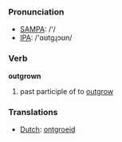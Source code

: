 === Pronunciation ===
*[[w:SAMPA|SAMPA]]: /'/
*[[w:IPA|IPA]]: /'ɑʊtgɻɔʊn/

=== Verb ===

'''outgrown'''

# past participle of to [[outgrow]]

=== Translations ===
*[[Dutch]]: [[ontgroeid]]